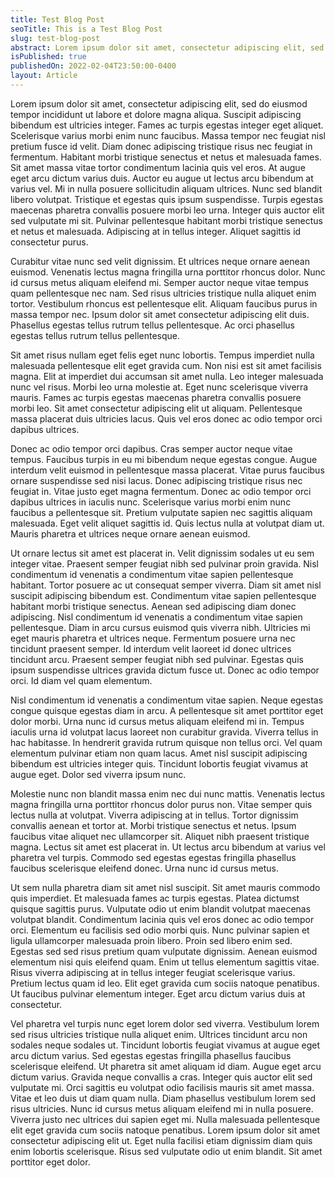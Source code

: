 ```yaml
---
title: Test Blog Post
seoTitle: This is a Test Blog Post
slug: test-blog-post
abstract: Lorem ipsum dolor sit amet, consectetur adipiscing elit, sed do eiusmod tempor incididunt ut labore et dolore magna aliqua.
isPublished: true
publishedOn: 2022-02-04T23:50:00-0400
layout: Article
---
```


Lorem ipsum dolor sit amet, consectetur adipiscing elit, sed do eiusmod tempor incididunt ut labore et dolore magna aliqua. Suscipit adipiscing bibendum est ultricies integer. Fames ac turpis egestas integer eget aliquet. Scelerisque varius morbi enim nunc faucibus. Massa tempor nec feugiat nisl pretium fusce id velit. Diam donec adipiscing tristique risus nec feugiat in fermentum. Habitant morbi tristique senectus et netus et malesuada fames. Sit amet massa vitae tortor condimentum lacinia quis vel eros. At augue eget arcu dictum varius duis. Auctor eu augue ut lectus arcu bibendum at varius vel. Mi in nulla posuere sollicitudin aliquam ultrices. Nunc sed blandit libero volutpat. Tristique et egestas quis ipsum suspendisse. Turpis egestas maecenas pharetra convallis posuere morbi leo urna. Integer quis auctor elit sed vulputate mi sit. Pulvinar pellentesque habitant morbi tristique senectus et netus et malesuada. Adipiscing at in tellus integer. Aliquet sagittis id consectetur purus.

Curabitur vitae nunc sed velit dignissim. Et ultrices neque ornare aenean euismod. Venenatis lectus magna fringilla urna porttitor rhoncus dolor. Nunc id cursus metus aliquam eleifend mi. Semper auctor neque vitae tempus quam pellentesque nec nam. Sed risus ultricies tristique nulla aliquet enim tortor. Vestibulum rhoncus est pellentesque elit. Aliquam faucibus purus in massa tempor nec. Ipsum dolor sit amet consectetur adipiscing elit duis. Phasellus egestas tellus rutrum tellus pellentesque. Ac orci phasellus egestas tellus rutrum tellus pellentesque.

Sit amet risus nullam eget felis eget nunc lobortis. Tempus imperdiet nulla malesuada pellentesque elit eget gravida cum. Non nisi est sit amet facilisis magna. Elit at imperdiet dui accumsan sit amet nulla. Leo integer malesuada nunc vel risus. Morbi leo urna molestie at. Eget nunc scelerisque viverra mauris. Fames ac turpis egestas maecenas pharetra convallis posuere morbi leo. Sit amet consectetur adipiscing elit ut aliquam. Pellentesque massa placerat duis ultricies lacus. Quis vel eros donec ac odio tempor orci dapibus ultrices.

Donec ac odio tempor orci dapibus. Cras semper auctor neque vitae tempus. Faucibus turpis in eu mi bibendum neque egestas congue. Augue interdum velit euismod in pellentesque massa placerat. Vitae purus faucibus ornare suspendisse sed nisi lacus. Donec adipiscing tristique risus nec feugiat in. Vitae justo eget magna fermentum. Donec ac odio tempor orci dapibus ultrices in iaculis nunc. Scelerisque varius morbi enim nunc faucibus a pellentesque sit. Pretium vulputate sapien nec sagittis aliquam malesuada. Eget velit aliquet sagittis id. Quis lectus nulla at volutpat diam ut. Mauris pharetra et ultrices neque ornare aenean euismod.

Ut ornare lectus sit amet est placerat in. Velit dignissim sodales ut eu sem integer vitae. Praesent semper feugiat nibh sed pulvinar proin gravida. Nisl condimentum id venenatis a condimentum vitae sapien pellentesque habitant. Tortor posuere ac ut consequat semper viverra. Diam sit amet nisl suscipit adipiscing bibendum est. Condimentum vitae sapien pellentesque habitant morbi tristique senectus. Aenean sed adipiscing diam donec adipiscing. Nisl condimentum id venenatis a condimentum vitae sapien pellentesque. Diam in arcu cursus euismod quis viverra nibh. Ultricies mi eget mauris pharetra et ultrices neque. Fermentum posuere urna nec tincidunt praesent semper. Id interdum velit laoreet id donec ultrices tincidunt arcu. Praesent semper feugiat nibh sed pulvinar. Egestas quis ipsum suspendisse ultrices gravida dictum fusce ut. Donec ac odio tempor orci. Id diam vel quam elementum.

Nisl condimentum id venenatis a condimentum vitae sapien. Neque egestas congue quisque egestas diam in arcu. A pellentesque sit amet porttitor eget dolor morbi. Urna nunc id cursus metus aliquam eleifend mi in. Tempus iaculis urna id volutpat lacus laoreet non curabitur gravida. Viverra tellus in hac habitasse. In hendrerit gravida rutrum quisque non tellus orci. Vel quam elementum pulvinar etiam non quam lacus. Amet nisl suscipit adipiscing bibendum est ultricies integer quis. Tincidunt lobortis feugiat vivamus at augue eget. Dolor sed viverra ipsum nunc.

Molestie nunc non blandit massa enim nec dui nunc mattis. Venenatis lectus magna fringilla urna porttitor rhoncus dolor purus non. Vitae semper quis lectus nulla at volutpat. Viverra adipiscing at in tellus. Tortor dignissim convallis aenean et tortor at. Morbi tristique senectus et netus. Ipsum faucibus vitae aliquet nec ullamcorper sit. Aliquet nibh praesent tristique magna. Lectus sit amet est placerat in. Ut lectus arcu bibendum at varius vel pharetra vel turpis. Commodo sed egestas egestas fringilla phasellus faucibus scelerisque eleifend donec. Urna nunc id cursus metus.

Ut sem nulla pharetra diam sit amet nisl suscipit. Sit amet mauris commodo quis imperdiet. Et malesuada fames ac turpis egestas. Platea dictumst quisque sagittis purus. Vulputate odio ut enim blandit volutpat maecenas volutpat blandit. Condimentum lacinia quis vel eros donec ac odio tempor orci. Elementum eu facilisis sed odio morbi quis. Nunc pulvinar sapien et ligula ullamcorper malesuada proin libero. Proin sed libero enim sed. Egestas sed sed risus pretium quam vulputate dignissim. Aenean euismod elementum nisi quis eleifend quam. Enim ut tellus elementum sagittis vitae. Risus viverra adipiscing at in tellus integer feugiat scelerisque varius. Pretium lectus quam id leo. Elit eget gravida cum sociis natoque penatibus. Ut faucibus pulvinar elementum integer. Eget arcu dictum varius duis at consectetur.

Vel pharetra vel turpis nunc eget lorem dolor sed viverra. Vestibulum lorem sed risus ultricies tristique nulla aliquet enim. Ultrices tincidunt arcu non sodales neque sodales ut. Tincidunt lobortis feugiat vivamus at augue eget arcu dictum varius. Sed egestas egestas fringilla phasellus faucibus scelerisque eleifend. Ut pharetra sit amet aliquam id diam. Augue eget arcu dictum varius. Gravida neque convallis a cras. Integer quis auctor elit sed vulputate mi. Orci sagittis eu volutpat odio facilisis mauris sit amet massa. Vitae et leo duis ut diam quam nulla. Diam phasellus vestibulum lorem sed risus ultricies. Nunc id cursus metus aliquam eleifend mi in nulla posuere. Viverra justo nec ultrices dui sapien eget mi. Nulla malesuada pellentesque elit eget gravida cum sociis natoque penatibus. Lorem ipsum dolor sit amet consectetur adipiscing elit ut. Eget nulla facilisi etiam dignissim diam quis enim lobortis scelerisque. Risus sed vulputate odio ut enim blandit. Sit amet porttitor eget dolor.
